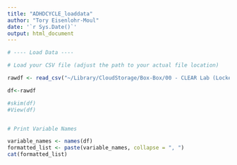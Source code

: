 ```yaml
---
title: "ADHDCYCLE_loaddata"
author: "Tory Eisenlohr-Moul"
date: '`r Sys.Date()`'
output: html_document
---
```


```r

# ---- Load Data ----

# Load your CSV file (adjust the path to your actual file location)

rawdf <- read_csv("~/Library/CloudStorage/Box-Box/00 - CLEAR Lab (Locked Folders)/02 - Data Management, Analysis, and Papers/Studies_Projects/CYCLEADHD/02_datasets/CYCADHD_DAILY/01_raw_data/2024.04.24. Daily Master.csv") # Change the path to your file

df<-rawdf

#skim(df)
#View(df)


# Print Variable Names

variable_names <- names(df)
formatted_list <- paste(variable_names, collapse = ", ")
cat(formatted_list)

```